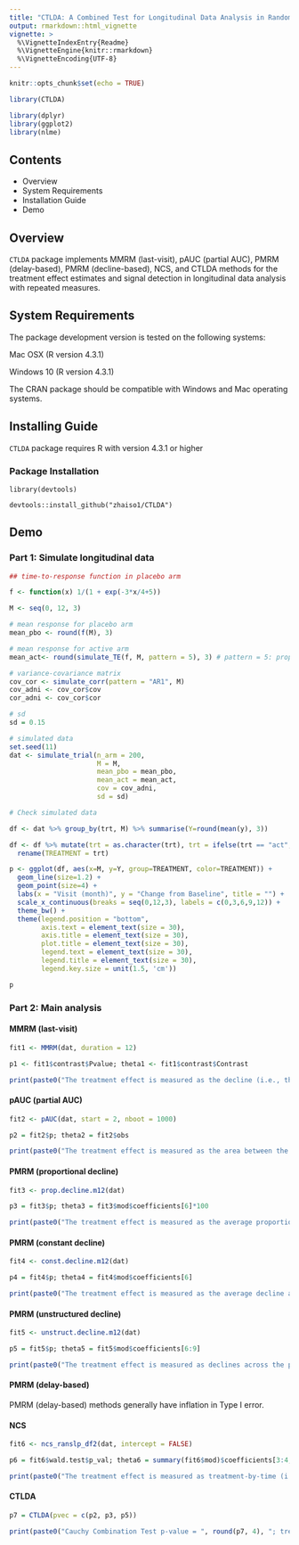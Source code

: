```yaml
---
title: "CTLDA: A Combined Test for Longitudinal Data Analysis in Randomized Clinical Trials"
output: rmarkdown::html_vignette
vignette: >
  %\VignetteIndexEntry{Readme}
  %\VignetteEngine{knitr::rmarkdown}
  %\VignetteEncoding{UTF-8}
---
```


```r
knitr::opts_chunk$set(echo = TRUE)
```

```r
library(CTLDA)
```

```r
library(dplyr)
library(ggplot2)
library(nlme)
```

## Contents

- Overview
- System Requirements
- Installation Guide
- Demo

## Overview

`CTLDA` package implements MMRM (last-visit), pAUC (partial AUC), PMRM (delay-based), PMRM (decline-based), NCS, and CTLDA methods for the treatment effect estimates and signal detection in longitudinal data analysis with repeated measures.

## System Requirements

The package development version is tested on the following systems:

Mac OSX (R version 4.3.1)  

Windows 10 (R version 4.3.1)

The CRAN package should be compatible with Windows and Mac operating systems.

## Installing Guide

`CTLDA` package requires R with version 4.3.1 or higher

### Package Installation

```
library(devtools)

devtools::install_github("zhaiso1/CTLDA")
```

## Demo

### Part 1: Simulate longitudinal data

```r
## time-to-response function in placebo arm

f <- function(x) 1/(1 + exp(-3*x/4+5))
```

```r
M <- seq(0, 12, 3)

# mean response for placebo arm
mean_pbo <- round(f(M), 3)

# mean response for active arm
mean_act<- round(simulate_TE(f, M, pattern = 5), 3) # pattern = 5: proportional decline

# variance-covariance matrix
cov_cor <- simulate_corr(pattern = "AR1", M)
cov_adni <- cov_cor$cov
cor_adni <- cov_cor$cor

# sd
sd = 0.15

# simulated data
set.seed(11)
dat <- simulate_trial(n_arm = 200,
                      M = M,
                      mean_pbo = mean_pbo,
                      mean_act = mean_act,
                      cov = cov_adni,
                      sd = sd)
```

```r
# Check simulated data

df <- dat %>% group_by(trt, M) %>% summarise(Y=round(mean(y), 3))

df <- df %>% mutate(trt = as.character(trt), trt = ifelse(trt == "act", "Active", "Placebo")) %>%
  rename(TREATMENT = trt)

p <- ggplot(df, aes(x=M, y=Y, group=TREATMENT, color=TREATMENT)) + 
  geom_line(size=1.2) +
  geom_point(size=4) +
  labs(x = "Visit (month)", y = "Change from Baseline", title = "") +
  scale_x_continuous(breaks = seq(0,12,3), labels = c(0,3,6,9,12)) +
  theme_bw() +
  theme(legend.position = "bottom",
        axis.text = element_text(size = 30),
        axis.title = element_text(size = 30),
        plot.title = element_text(size = 30),
        legend.text = element_text(size = 30),
        legend.title = element_text(size = 30),
        legend.key.size = unit(1.5, 'cm'))

p
```

### Part 2: Main analysis

#### MMRM (last-visit)

```r
fit1 <- MMRM(dat, duration = 12)

p1 <- fit1$contrast$Pvalue; theta1 <- fit1$contrast$Contrast

print(paste0("The treatment effect is measured as the decline (i.e., the vertical difference) at the last visit, which equals to ", round(theta1, 2), "; p-value = ", round(p1, 3)))
```

#### pAUC (partial AUC)

```r
fit2 <- pAUC(dat, start = 2, nboot = 1000)

p2 = fit2$p; theta2 = fit2$obs

print(paste0("The treatment effect is measured as the area between the active and placebo curves over the post-baseline visits, which equals to ", round(theta2, 2), "; p-value = ", round(p2, 3)))
```

#### PMRM (proportional decline)

```r
fit3 <- prop.decline.m12(dat)

p3 = fit3$p; theta3 = fit3$mod$coefficients[6]*100

print(paste0("The treatment effect is measured as the average proportion of decline across the post-baseline visits, which equals to ", round(theta3, 2), "%; p-value = ", round(p3, 6)))
```

#### PMRM (constant decline)

```r
fit4 <- const.decline.m12(dat)

p4 = fit4$p; theta4 = fit4$mod$coefficients[6]

print(paste0("The treatment effect is measured as the average decline across the post-baseline visits, which equals to ", round(theta4, 2), "; p-value = ", round(p4, 3)))
```

#### PMRM (unstructured decline)

```r
fit5 <- unstruct.decline.m12(dat)

p5 = fit5$p; theta5 = fit5$mod$coefficients[6:9]

print(paste0("The treatment effect is measured as declines across the post-baseline visits, which equal to ", paste0(round(theta5, 2), collapse = ", "), ", respectively; p-value = ", round(p5, 3)))
```

#### PMRM (delay-based)

PMRM (delay-based) methods generally have inflation in Type I error.

#### NCS

```r
fit6 <- ncs_ranslp_df2(dat, intercept = FALSE)

p6 = fit6$wald.test$p_val; theta6 = summary(fit6$mod)$coefficients[3:4,1]

print(paste0("The treatment effect is measured as treatment-by-time (i.e., basis functions of time) interaction coefficients, which equal to ", paste0(round(theta6, 2), collapse = ", "), ", respectively; p-value = ", round(p6, 3)))
```

#### CTLDA

```r
p7 = CTLDA(pvec = c(p2, p3, p5))

print(paste0("Cauchy Combination Test p-value = ", round(p7, 4), "; treatment effect measurement is not available for CTLDA method"))
```

